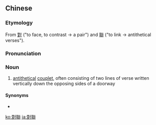 {{also|对联}}
==Chinese==
{{zh-forms|s=对联}}
{{wikipedia|lang=zh}}

===Etymology===
From [[對]] ("to face, to contrast → a pair") and [[聯]] ("to link → antithetical verses").

===Pronunciation===
{{zh-pron
|m=duìlián
|c=deoi3 lyun4-2
|h=pfs=tui-lièn
|mn=tùi-liân
|cat=n
}}

===Noun===
{{zh-noun}}

# [[antithetical]] [[couplet]], often consisting of two lines of verse written vertically down the opposing sides of a doorway {{zh-mw|幅}}

====Synonyms====
* {{zh-l|吊子}}

{{zh-cat|Advanced}}

[[ko:對聯]]
[[ja:對聯]]